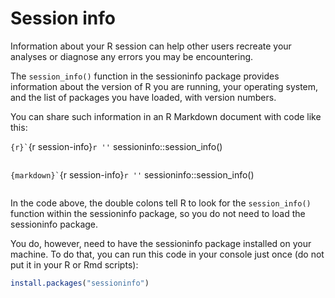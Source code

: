 # Session info

Information about your R session  can help other users recreate your analyses or diagnose any errors you may be encountering.

The `session_info()` function in the sessioninfo package provides information about the version of R you are running, your operating system, and the list of packages you have loaded, with version numbers.

You can share such information in an R Markdown document with code like this:

```{r}`
```{r session-info}`r ''`
sessioninfo::session_info()
```
````

```{markdown}`
```{r session-info}`r ''`
sessioninfo::session_info()
```
````

In the code above, the double colons tell R to look for the `session_info()` function within the sessioninfo package, so you do not need to load the sessioninfo package. 

You do, however, need to have the sessioninfo package installed on your machine. To do that, you can run this code in your console just once (do not put it in your R or Rmd scripts):

```r
install.packages("sessioninfo")
```

